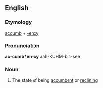 ==English==

===Etymology===
[[accumb]] + [[-ency]]

===Pronunciation===
'''ac-cumb*en-cy'''
aah-KUHM-bin-see

===Noun===
{{infl|en|noun}}

#{{rare}} The state of being [[accumbent]] or [[reclining]]